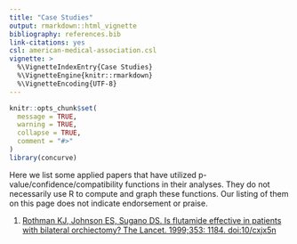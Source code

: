 ```yaml
---
title: "Case Studies"
output: rmarkdown::html_vignette
bibliography: references.bib
link-citations: yes
csl: american-medical-association.csl
vignette: >
  %\VignetteIndexEntry{Case Studies}
  %\VignetteEngine{knitr::rmarkdown}
  %\VignetteEncoding{UTF-8}
---
```


```r
knitr::opts_chunk$set(
  message = TRUE,
  warning = TRUE,
  collapse = TRUE,
  comment = "#>"
)
library(concurve)
```

Here we list some applied papers that have utilized p-value/confidence/compatibility functions in their analyses. They do not necessarily use R to compute and graph these functions. Our listing of them on this page does not indicate endorsement or praise.

1. [Rothman KJ, Johnson ES, Sugano DS. Is flutamide effective in patients with bilateral orchiectomy? The Lancet. 1999;353: 1184. doi:10/cxjx5n](doi:10/cxjx5n)
